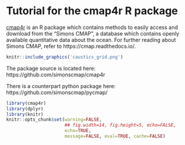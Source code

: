 # Tutorial for the cmap4r R package {-}


[cmap4r](https://github.com/simonscmap/cmap4r) is an R package which contains
methods to easily access and download from the "Simons CMAP", a database which
contains openly available quantitative data about the ocean.  For further
reading about Simons CMAP, refer to https://cmap.readthedocs.io/.


```r
knitr::include_graphics('caustics_grid.png')
```
The package source is located here: 
https://github.com/simonscmap/cmap4r

There is a counterpart python package here:
https://github.com/simonscmap/pycmap/



```r
library(cmap4r)
library(dplyr)
library(knitr)
knitr::opts_chunk$set(warning=FALSE,
                      ## fig.width=14, fig.height=5, echo=FALSE, 
                      echo=TRUE,
                      message=FALSE, eval=TRUE, cache=FALSE)
```

